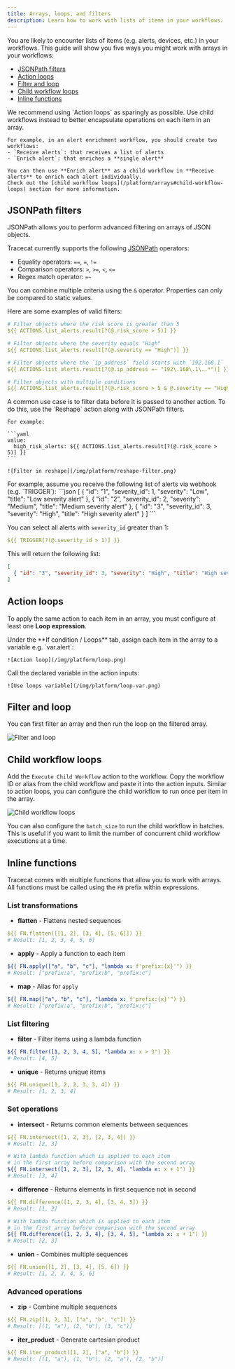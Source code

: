 ```yaml
---
title: Arrays, loops, and filters
description: Learn how to work with lists of items in your workflows.
---
```


You are likely to encounter lists of items (e.g. alerts, devices, etc.) in your workflows.
This guide will show you five ways you might work with arrays in your workflows:

- [JSONPath filters](/platform/arrays#jsonpath-filters)
- [Action loops](/platform/arrays#action-loops)
- [Filter and loop](/platform/arrays#filter-and-loop)
- [Child workflow loops](/platform/arrays#child-workflow-loops)
- [Inline functions](/platform/arrays#inline-functions)

<Note title="Workflows as functions">
    We recommend using `Action loops` as sparingly as possible.
    Use child workflows instead to better encapsulate operations on each item in an array.

    For example, in an alert enrichment workflow, you should create two workflows:
    - `Receive alerts`: that receives a list of alerts
    - `Enrich alert`: that enriches a **single alert**

    You can then use **Enrich alert** as a child workflow in **Receive alerts** to enrich each alert individually.
    Check out the [child workflow loops](/platform/arrays#child-workflow-loops) section for more information.
</Note>

## JSONPath filters

JSONPath allows you to perform advanced filtering on arrays of JSON objects.

Tracecat currently supports the following [JSONPath](https://github.com/h2non/jsonpath-ng?tab=readme-ov-file#extensions) operators:

- Equality operators: `==`, `=`, `!=`
- Comparison operators: `>`, `>=`, `<`, `<=`
- Regex match operator: `=~`

You can combine multiple criteria using the `&` operator.
Properties can only be compared to static values.

Here are some examples of valid filters:

```yaml
# Filter objects where the risk score is greater than 5
${{ ACTIONS.list_alerts.result[?(@.risk_score > 5)] }}

# Filter objects where the severity equals "High"
${{ ACTIONS.list_alerts.result[?(@.severity == "High")] }}

# Filter objects where the `ip_address` field starts with `192.168.1`
${{ ACTIONS.list_alerts.result[?(@.ip_address =~ "192\.168\.1\..*")] }}

# Filter objects with multiple conditions
${{ ACTIONS.list_alerts.result[?(@.risk_score > 5 & @.severity == "High")] }}
```

<Tip>
    A common use case is to filter data before it is passed to another action.
    To do this, use the `Reshape` action along with JSONPath filters.

    For example:

    ```yaml
    value:
      high_risk_alerts: ${{ ACTIONS.list_alerts.result[?(@.risk_score > 5)] }}
    ```

    ![Filter in reshape](/img/platform/reshape-filter.png)
</Tip>

<Accordion icon="book-open" title="Example">
For example, assume you receive the following list of alerts via webhook (e.g. `TRIGGER`):
```json
[
  { "id": "1", "severity_id": 1, "severity": "Low", "title": "Low severity alert" },
  { "id": "2", "severity_id": 2, "severity": "Medium", "title": "Medium severity alert" },
  { "id": "3", "severity_id": 3, "severity": "High", "title": "High severity alert" }
]
```

You can select all alerts with `severity_id` greater than 1:

```yaml
${{ TRIGGER[?(@.severity_id > 1)] }}
```

This will return the following list:
```json
[
  { "id": "3", "severity_id": 3, "severity": "High", "title": "High severity alert" }
]
```
</Accordion>

## Action loops

To apply the same action to each item in an array, you must configure at least one **Loop expression**.

<Steps>
  <Step title="Assign variable">
    Under the **If condition / Loops** tab, assign each item in the array to a variable e.g. `var.alert`:

    ![Action loop](/img/platform/loop.png)
  </Step>
  <Step title="Use variable">
    Call the declared variable in the action inputs:

    ![Use loops variable](/img/platform/loop-var.png)
  </Step>
</Steps>

## Filter and loop

You can first filter an array and then run the loop on the filtered array.

![Filter and loop](/img/platform/loop-and-filter.png)

## Child workflow loops

Add the `Execute Child Workflow` action to the workflow.
Copy the workflow ID or alias from the child workflow and paste it into the action inputs.
Similar to action loops, you can configure the child workflow to run once per item in the array.

![Child workflow loops](/img/platform/child-workflow-loops.png)

You can also configure the `batch_size` to run the child workflow in batches.
This is useful if you want to limit the number of concurrent child workflow executions at a time.

## Inline functions

Tracecat comes with multiple functions that allow you to work with arrays. All functions must be called using the `FN` prefix within expressions.

### List transformations

- **flatten** - Flattens nested sequences
```yaml
${{ FN.flatten([[1, 2], [3, 4], [5, 6]]) }}
# Result: [1, 2, 3, 4, 5, 6]
```

- **apply** - Apply a function to each item
```yaml
${{ FN.apply(["a", "b", "c"], "lambda x: f'prefix:{x}'") }}
# Result: ["prefix:a", "prefix:b", "prefix:c"]
```

- **map** - Alias for `apply`
```yaml
${{ FN.map(["a", "b", "c"], "lambda x: f'prefix:{x}'") }}
# Result: ["prefix:a", "prefix:b", "prefix:c"]
```

### List filtering

- **filter** - Filter items using a lambda function
```yaml
${{ FN.filter([1, 2, 3, 4, 5], "lambda x: x > 3") }}
# Result: [4, 5]
```

- **unique** - Returns unique items
```yaml
${{ FN.unique([1, 2, 2, 3, 3, 4]) }}
# Result: [1, 2, 3, 4]
```
### Set operations

- **intersect** - Returns common elements between sequences
```yaml
${{ FN.intersect([1, 2, 3], [2, 3, 4]) }}
# Result: [2, 3]

# With lambda function which is applied to each item
# in the first array before comparison with the second array
${{ FN.intersect([1, 2, 3], [2, 3, 4], "lambda x: x + 1") }}
# Result: [3, 4]
```

- **difference** - Returns elements in first sequence not in second
```yaml
${{ FN.difference([1, 2, 3, 4], [3, 4, 5]) }}
# Result: [1, 2]

# With lambda function which is applied to each item
# in the first array before comparison with the second array
${{ FN.difference([1, 2, 3, 4], [3, 4, 5], "lambda x: x + 1") }}
# Result: [2, 3]
```

- **union** - Combines multiple sequences
```yaml
${{ FN.union([1, 2], [3, 4], [5, 6]) }}
# Result: [1, 2, 3, 4, 5, 6]
```

### Advanced operations

- **zip** - Combine multiple sequences
```yaml
${{ FN.zip([1, 2, 3], ["a", "b", "c"]) }}
# Result: [(1, "a"), (2, "b"), (3, "c")]
```

- **iter_product** - Generate cartesian product
```yaml
${{ FN.iter_product([1, 2], ["a", "b"]) }}
# Result: [(1, "a"), (1, "b"), (2, "a"), (2, "b")]
```
